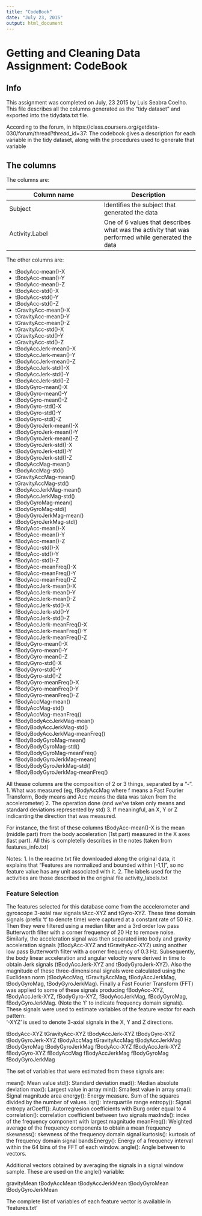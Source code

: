 ```yaml
---
title: "CodeBook"
date: "July 23, 2015"
output: html_document
---
```

# Getting and Cleaning Data Assignment: CodeBook
## Info
This assignment was completed on July, 23 2015 by Luis Seabra Coelho.
This file describes all the columns generated as the "tidy dataset" and exported into the tidydata.txt file.

According to the forum, in https://class.coursera.org/getdata-030/forum/thread?thread_id=37:
The codebook gives a description for each variable in the tidy dataset, along with the procedures used to generate that
variable

## The columns
The columns are:

Column name | Description
------------- | -------------
Subject | Identifies the subject that generated the data
Activity.Label | One of 6 values that describes what was the activity that was performed while generated the data

The other columns are:

* tBodyAcc-mean()-X
* tBodyAcc-mean()-Y
* tBodyAcc-mean()-Z
* tBodyAcc-std()-X
* tBodyAcc-std()-Y
* tBodyAcc-std()-Z
* tGravityAcc-mean()-X
* tGravityAcc-mean()-Y
* tGravityAcc-mean()-Z
* tGravityAcc-std()-X
* tGravityAcc-std()-Y
* tGravityAcc-std()-Z
* tBodyAccJerk-mean()-X
* tBodyAccJerk-mean()-Y
* tBodyAccJerk-mean()-Z
* tBodyAccJerk-std()-X
* tBodyAccJerk-std()-Y
* tBodyAccJerk-std()-Z
* tBodyGyro-mean()-X
* tBodyGyro-mean()-Y
* tBodyGyro-mean()-Z
* tBodyGyro-std()-X
* tBodyGyro-std()-Y
* tBodyGyro-std()-Z
* tBodyGyroJerk-mean()-X
* tBodyGyroJerk-mean()-Y
* tBodyGyroJerk-mean()-Z
* tBodyGyroJerk-std()-X
* tBodyGyroJerk-std()-Y
* tBodyGyroJerk-std()-Z
* tBodyAccMag-mean()
* tBodyAccMag-std()
* tGravityAccMag-mean()
* tGravityAccMag-std()
* tBodyAccJerkMag-mean()
* tBodyAccJerkMag-std()
* tBodyGyroMag-mean()
* tBodyGyroMag-std()
* tBodyGyroJerkMag-mean()
* tBodyGyroJerkMag-std()
* fBodyAcc-mean()-X
* fBodyAcc-mean()-Y
* fBodyAcc-mean()-Z
* fBodyAcc-std()-X
* fBodyAcc-std()-Y
* fBodyAcc-std()-Z
* fBodyAcc-meanFreq()-X
* fBodyAcc-meanFreq()-Y
* fBodyAcc-meanFreq()-Z
* fBodyAccJerk-mean()-X
* fBodyAccJerk-mean()-Y
* fBodyAccJerk-mean()-Z
* fBodyAccJerk-std()-X
* fBodyAccJerk-std()-Y
* fBodyAccJerk-std()-Z
* fBodyAccJerk-meanFreq()-X
* fBodyAccJerk-meanFreq()-Y
* fBodyAccJerk-meanFreq()-Z
* fBodyGyro-mean()-X
* fBodyGyro-mean()-Y
* fBodyGyro-mean()-Z
* fBodyGyro-std()-X
* fBodyGyro-std()-Y
* fBodyGyro-std()-Z
* fBodyGyro-meanFreq()-X
* fBodyGyro-meanFreq()-Y
* fBodyGyro-meanFreq()-Z
* fBodyAccMag-mean()
* fBodyAccMag-std()
* fBodyAccMag-meanFreq()
* fBodyBodyAccJerkMag-mean()
* fBodyBodyAccJerkMag-std()
* fBodyBodyAccJerkMag-meanFreq()
* fBodyBodyGyroMag-mean()
* fBodyBodyGyroMag-std()
* fBodyBodyGyroMag-meanFreq()
* fBodyBodyGyroJerkMag-mean()
* fBodyBodyGyroJerkMag-std()
* fBodyBodyGyroJerkMag-meanFreq()

All thease columns are the composition of 2 or 3 things, separated by a "-".
1. What was measured (eg, fBodyAccMag where f means a Fast Fourier Transform, Body means and Acc means the data was taken from the accelerometer)
2. The operation done (and we've taken only means and standard deviations represented by std)
3. If meaningful, an X, Y or Z indicanting the direction that was measured.

For instance, the first of these columns tBodyAcc-mean()-X is the mean (middle part) from the body acceleration (1st part) measured in the X axes (last part).
All this is completelly describes in the notes (taken from features_info.txt)

Notes:
1. In the readme.txt file downloaded along the original data, it explains that "Features are normalized and bounded within [-1,1]", so no feature value has any unit associated with it.
2. The labels used for the activities are those described in the original file activity_labels.txt

### Feature Selection 
The features selected for this database come from the accelerometer and gyroscope 3-axial raw signals tAcc-XYZ and tGyro-XYZ. These time domain signals (prefix 't' to denote time) were captured at a constant rate of 50 Hz. Then they were filtered using a median filter and a 3rd order low pass Butterworth filter with a corner frequency of 20 Hz to remove noise. Similarly, the acceleration signal was then separated into body and gravity acceleration signals (tBodyAcc-XYZ and tGravityAcc-XYZ) using another low pass Butterworth filter with a corner frequency of 0.3 Hz. 
Subsequently, the body linear acceleration and angular velocity were derived in time to obtain Jerk signals (tBodyAccJerk-XYZ and tBodyGyroJerk-XYZ). Also the magnitude of these three-dimensional signals were calculated using the Euclidean norm (tBodyAccMag, tGravityAccMag, tBodyAccJerkMag, tBodyGyroMag, tBodyGyroJerkMag). 
Finally a Fast Fourier Transform (FFT) was applied to some of these signals producing fBodyAcc-XYZ, fBodyAccJerk-XYZ, fBodyGyro-XYZ, fBodyAccJerkMag, fBodyGyroMag, fBodyGyroJerkMag. (Note the 'f' to indicate frequency domain signals). 
These signals were used to estimate variables of the feature vector for each pattern:  
'-XYZ' is used to denote 3-axial signals in the X, Y and Z directions.

tBodyAcc-XYZ
tGravityAcc-XYZ
tBodyAccJerk-XYZ
tBodyGyro-XYZ
tBodyGyroJerk-XYZ
tBodyAccMag
tGravityAccMag
tBodyAccJerkMag
tBodyGyroMag
tBodyGyroJerkMag
fBodyAcc-XYZ
fBodyAccJerk-XYZ
fBodyGyro-XYZ
fBodyAccMag
fBodyAccJerkMag
fBodyGyroMag
fBodyGyroJerkMag

The set of variables that were estimated from these signals are: 

mean(): Mean value
std(): Standard deviation
mad(): Median absolute deviation 
max(): Largest value in array
min(): Smallest value in array
sma(): Signal magnitude area
energy(): Energy measure. Sum of the squares divided by the number of values. 
iqr(): Interquartile range 
entropy(): Signal entropy
arCoeff(): Autorregresion coefficients with Burg order equal to 4
correlation(): correlation coefficient between two signals
maxInds(): index of the frequency component with largest magnitude
meanFreq(): Weighted average of the frequency components to obtain a mean frequency
skewness(): skewness of the frequency domain signal 
kurtosis(): kurtosis of the frequency domain signal 
bandsEnergy(): Energy of a frequency interval within the 64 bins of the FFT of each window.
angle(): Angle between to vectors.

Additional vectors obtained by averaging the signals in a signal window sample. These are used on the angle() variable:

gravityMean
tBodyAccMean
tBodyAccJerkMean
tBodyGyroMean
tBodyGyroJerkMean

The complete list of variables of each feature vector is available in 'features.txt'



